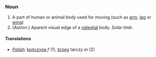 ===Noun===
#A part of human or animal body used for moving (such as [[arm]], [[leg]] or [[wing]])
#(Astron.) Aparent visual edge of a [[celestial]] body. ''Solar limb''.

====Translations====
*[[Polish]]: [[kończyna]] ''f'' (1), [[brzeg]] tarczy ''m'' (2)